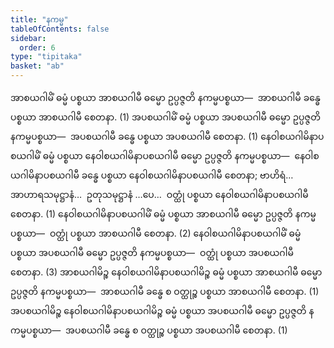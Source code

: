 ```yaml
---
title: "နကမ္မ"
tableOfContents: false
sidebar:
  order: 6
type: "tipitaka"
basket: "ab"
---
```



<DynamicBreadcrumb />

<Division number="32">

<Paragraph number="1527">
အာစယဂါမိံ ဓမ္မံ ပစ္စယာ အာစယဂါမီ ဓမ္မော ဥပ္ပဇ္ဇတိ နကမ္မပစ္စယာ—  အာစယဂါမီ ခန္ဓေ ပစ္စယာ အာစယဂါမီ စေတနာ. (1)
</Paragraph>

<Paragraph number="1528">
အပစယဂါမိံ ဓမ္မံ ပစ္စယာ အပစယဂါမီ ဓမ္မော ဥပ္ပဇ္ဇတိ နကမ္မပစ္စယာ—  အပစယဂါမီ ခန္ဓေ ပစ္စယာ အပစယဂါမီ စေတနာ. (1)
</Paragraph>

<Paragraph number="1529">
နေဝါစယဂါမိနာပစယဂါမိံ ဓမ္မံ ပစ္စယာ နေဝါစယဂါမိနာပစယဂါမီ ဓမ္မော ဥပ္ပဇ္ဇတိ နကမ္မပစ္စယာ—  နေဝါစယဂါမိနာပစယဂါမီ ခန္ဓေ ပစ္စယာ နေဝါစယဂါမိနာပစယဂါမီ စေတနာ; ဗာဟိရံ…  အာဟာရသမုဋ္ဌာနံ…  ဥတုသမုဋ္ဌာနံ …ပေ…  ဝတ္ထုံ ပစ္စယာ နေဝါစယဂါမိနာပစယဂါမီ စေတနာ. (1)
</Paragraph>

<Paragraph number="1530">
နေဝါစယဂါမိနာပစယဂါမိံ ဓမ္မံ ပစ္စယာ အာစယဂါမီ ဓမ္မော ဥပ္ပဇ္ဇတိ နကမ္မပစ္စယာ—  ဝတ္ထုံ ပစ္စယာ အာစယဂါမီ စေတနာ. (2)
</Paragraph>

<Paragraph number="1531">
နေဝါစယဂါမိနာပစယဂါမိံ ဓမ္မံ ပစ္စယာ အပစယဂါမီ ဓမ္မော ဥပ္ပဇ္ဇတိ နကမ္မပစ္စယာ—  ဝတ္ထုံ ပစ္စယာ အပစယဂါမီ စေတနာ. (3)
</Paragraph>

<Paragraph number="1532">
အာစယဂါမိဉ္စ နေဝါစယဂါမိနာပစယဂါမိဉ္စ ဓမ္မံ ပစ္စယာ အာစယဂါမီ ဓမ္မော ဥပ္ပဇ္ဇတိ နကမ္မပစ္စယာ—  အာစယဂါမီ ခန္ဓေ စ ဝတ္ထုဉ္စ ပစ္စယာ အာစယဂါမီ စေတနာ. (1)
</Paragraph>

<Paragraph number="1533">
အပစယဂါမိဉ္စ နေဝါစယဂါမိနာပစယဂါမိဉ္စ ဓမ္မံ ပစ္စယာ အပစယဂါမီ ဓမ္မော ဥပ္ပဇ္ဇတိ နကမ္မပစ္စယာ—  အပစယဂါမီ ခန္ဓေ စ ဝတ္ထုဉ္စ ပစ္စယာ အပစယဂါမီ စေတနာ. (1)
</Paragraph>
</Division>